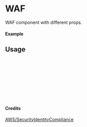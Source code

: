 
<Meta of={WAF} title="AWS/SecurityIdentityCompliance/WAF" />

# WAF

WAF component with different props.

#### Example

<Canvas of={WAF.Primary} />

## Usage

```ts
import { WAF } from "yadl-ui";

const Example = () => {
  return (
      <WAF />
  );
};

export default Example;
```

#### Credits
[AWS/SecurityIdentityCompliance](https://aws-icons.com/)
